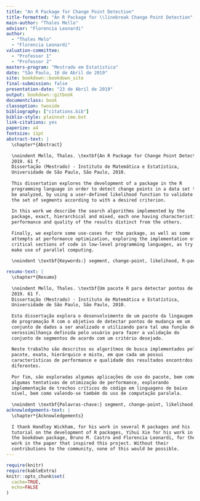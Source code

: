 ```yaml
---
title: "An R Package for Change Point Detection"
title-formatted: "An R Package for \\linebreak Change Point Detection"
main-author: "Thales Mello"
advisor: "Florencia Leonardi"
author:
  - "Thales Melo"
  - "Florencia Leonardi"
valuation-committee:
  - "Professor 1"
  - "Professor 2"
masters-program: "Mestrado em Estatística"
date: "São Paulo, 16 de Abril de 2019"
site: bookdown::bookdown_site
final-submission: false
presentation-date: "23 de Abril de 2019"
output: bookdown::gitbook
documentclass: book
classoption: twoside
bibliography: ["citations.bib"]
biblio-style: plainnat-ime.bst
link-citations: yes
paperize: a4
fontsize: 11pt
abstract-text: |
  \chapter*{Abstract}
  
  \noindent Mello, Thales. \textbf{An R Package for Change Point Detection}.
  2019. 61 f.
  Dissertação (Mestrado) - Instituto de Matemática e Estatística,
  Universidade de São Paulo, São Paulo, 2010.
  
  This dissertation explores the development of a package in the R
  programming language in order to detect change points in a data set to
  be analyzed, by using a user-defined likelihood function to validate
  the set of segments according to with a desired criterion.
  
  In this work we describe the search algorithms implemented by the
  package, exact, hierarchical and mixed, each one having characteristics of
  performance and quality of the results distinct from the others.
  
  Finally, we explore some use-cases for the package, as well as some
  attempts at performance optimization, exploring the implementation of
  critical sections of code in low-level programming languages, as try to
  make use of parallel computing.
  
  \noindent \textbf{Keywords:} segment, change-point, likelihood, R-package.

resumo-text: |
  \chapter*{Resumo}
  
  \noindent Mello, Thales. \textbf{Um pacote R para detectar pontos de mudança}.
  2019. 61 f.
  Dissertação (Mestrado) - Instituto de Matemática e Estatística,
  Universidade de São Paulo, São Paulo, 2010.
  
  Esta dissertação explora o desenvolvimento de um pacote da lingaugem
  de programação R com o objetivo de detectar pontos de mudança em um
  conjunto de dados a ser analizado e utilizando para tal uma função de
  verossimilhança definida pelo usuário para fazer a validação do
  conjunto de segmentos de acordo com um critério desejado.
  
  Neste trabalho são descritos os algorítmos de busca implementados pelo
  pacote, exato, hierárquico e misto, em que cada um possui
  características de performance e qualidade dos resultados encontrdos
  diferentes.
  
  Por fim, são exploradas algumas aplicações de uso do pacote, bem como
  algumas tentativas de otimização de performance, explorando
  implementação de trechos críticos do código em linguagens de baixo
  nível, bem como valendo-se também do uso de computação paralela.
  
  \noindent \textbf{Palavras-chave:} segment, change-point, likelihood, R-package.
acknowledgements-text: |
  \chapter*{Acknowledgements}
  
  I thank Handley Wickham, for his work in several R packages and his
  tutorial on the development of R packages, Yihui Xie for his work in
  the bookdown package, Bruno M. Castro and Florencia Leonardi, for their
  work in the paper that inspired this project. Without their
  contributions to the community, none of this would be possible.
---
```


```r
require(knitr)
require(kableExtra)
knitr::opts_chunk$set(
  cache=TRUE,
  echo=FALSE
)
```

<!-- Macros used in this project -->
\newcommand{\X}{\bf X}
\newcommand{\x}{\mathbf x}
\newcommand{\Xs}{\mathbf X}
\renewcommand{\P}{\mathbb P}
\newcommand{\E}{\mathbb E}
\newcommand{\argmax}{\arg\max}
\newcommand{\pen}{\text{pen}}
\newcommand{\p}{\text{p}}
\newcommand{\wQ}{\widetilde Q}
\newcommand{\wP}{\widehat\Pr}
\newcommand{\M}{\mathcal M}
\newcommand{\rs}{r\!:\!s}
\newcommand{\1}{\mathbf 1}
\newcommand{\R}{\mathbb R}

